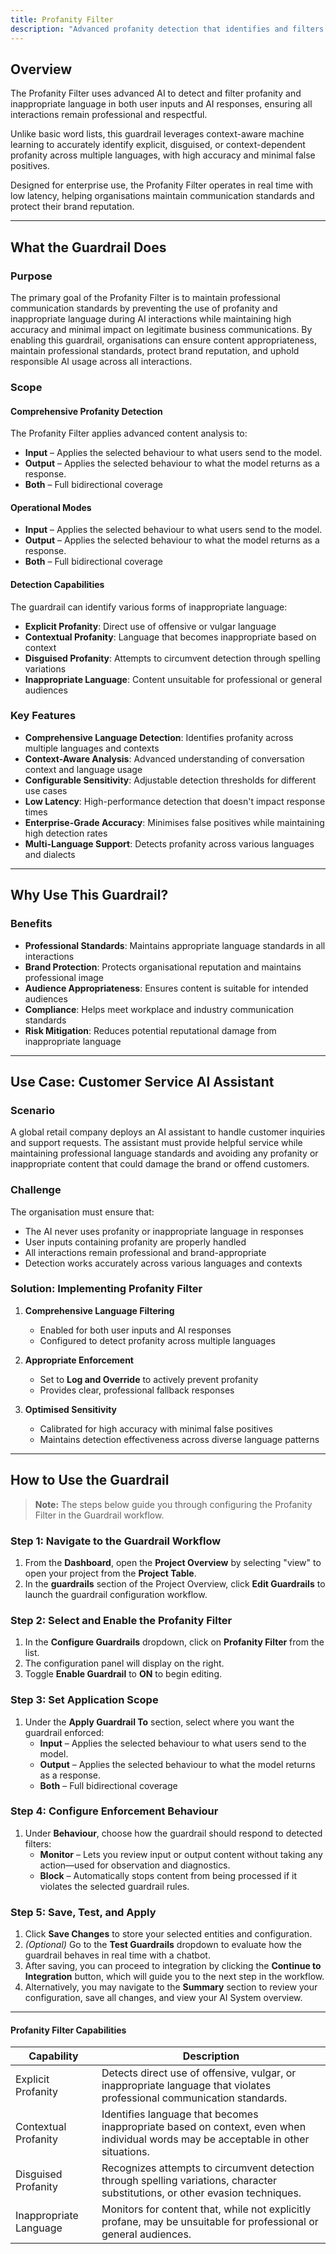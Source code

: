```yaml
---
title: Profanity Filter
description: "Advanced profanity detection that identifies and filters inappropriate language to maintain professional communication standards."
---
```


## Overview

The Profanity Filter uses advanced AI to detect and filter profanity and inappropriate language in both user inputs and AI responses, ensuring all interactions remain professional and respectful.

Unlike basic word lists, this guardrail leverages context-aware machine learning to accurately identify explicit, disguised, or context-dependent profanity across multiple languages, with high accuracy and minimal false positives.

Designed for enterprise use, the Profanity Filter operates in real time with low latency, helping organisations maintain communication standards and protect their brand reputation.

---

## What the Guardrail Does

### Purpose

The primary goal of the Profanity Filter is to maintain professional communication standards by preventing the use of profanity and inappropriate language during AI interactions while maintaining high accuracy and minimal impact on legitimate business communications. By enabling this guardrail, organisations can ensure content appropriateness, maintain professional standards, protect brand reputation, and uphold responsible AI usage across all interactions.

### Scope

#### Comprehensive Profanity Detection

The Profanity Filter applies advanced content analysis to:

- **Input** – Applies the selected behaviour to what users send to the model.
- **Output** – Applies the selected behaviour to what the model returns as a response.
- **Both** – Full bidirectional coverage

#### Operational Modes

- **Input** – Applies the selected behaviour to what users send to the model.
- **Output** – Applies the selected behaviour to what the model returns as a response.
- **Both** – Full bidirectional coverage

#### Detection Capabilities

The guardrail can identify various forms of inappropriate language:

- **Explicit Profanity**: Direct use of offensive or vulgar language
- **Contextual Profanity**: Language that becomes inappropriate based on context
- **Disguised Profanity**: Attempts to circumvent detection through spelling variations
- **Inappropriate Language**: Content unsuitable for professional or general audiences

### Key Features

- **Comprehensive Language Detection**: Identifies profanity across multiple languages and contexts
- **Context-Aware Analysis**: Advanced understanding of conversation context and language usage
- **Configurable Sensitivity**: Adjustable detection thresholds for different use cases
- **Low Latency**: High-performance detection that doesn't impact response times
- **Enterprise-Grade Accuracy**: Minimises false positives while maintaining high detection rates
- **Multi-Language Support**: Detects profanity across various languages and dialects

---

## Why Use This Guardrail?

### Benefits

- **Professional Standards**: Maintains appropriate language standards in all interactions
- **Brand Protection**: Protects organisational reputation and maintains professional image
- **Audience Appropriateness**: Ensures content is suitable for intended audiences
- **Compliance**: Helps meet workplace and industry communication standards
- **Risk Mitigation**: Reduces potential reputational damage from inappropriate language

---

## Use Case: Customer Service AI Assistant

### Scenario

A global retail company deploys an AI assistant to handle customer inquiries and support requests. The assistant must provide helpful service while maintaining professional language standards and avoiding any profanity or inappropriate content that could damage the brand or offend customers.

### Challenge

The organisation must ensure that:

- The AI never uses profanity or inappropriate language in responses
- User inputs containing profanity are properly handled
- All interactions remain professional and brand-appropriate
- Detection works accurately across various languages and contexts

### Solution: Implementing Profanity Filter

1. **Comprehensive Language Filtering**  
   - Enabled for both user inputs and AI responses
   - Configured to detect profanity across multiple languages

2. **Appropriate Enforcement**  
   - Set to **Log and Override** to actively prevent profanity
   - Provides clear, professional fallback responses

3. **Optimised Sensitivity**  
   - Calibrated for high accuracy with minimal false positives
   - Maintains detection effectiveness across diverse language patterns

---

## How to Use the Guardrail

> **Note:** The steps below guide you through configuring the Profanity Filter in the Guardrail workflow.

### Step 1: Navigate to the Guardrail Workflow

1. From the **Dashboard**, open the **Project Overview** by selecting "view" to open your project from the **Project Table**.
2. In the **guardrails** section of the Project Overview, click **Edit Guardrails** to launch the guardrail configuration workflow.

### Step 2: Select and Enable the Profanity Filter

1. In the **Configure Guardrails** dropdown, click on **Profanity Filter** from the list.
2. The configuration panel will display on the right.
3. Toggle **Enable Guardrail** to **ON** to begin editing.

### Step 3: Set Application Scope

1. Under the **Apply Guardrail To** section, select where you want the guardrail enforced:
   - **Input** – Applies the selected behaviour to what users send to the model.
   - **Output** – Applies the selected behaviour to what the model returns as a response.
   - **Both** – Full bidirectional coverage


### Step 4: Configure Enforcement Behaviour

1. Under **Behaviour**, choose how the guardrail should respond to detected filters:
   - **Monitor** – Lets you review input or output content without taking any action—used for observation and diagnostics.
   - **Block** – Automatically stops content from being processed if it violates the selected guardrail rules.


### Step 5: Save, Test, and Apply

1. Click **Save Changes** to store your selected entities and configuration.
2. *(Optional)* Go to the **Test Guardrails** dropdown to evaluate how the guardrail behaves in real time with a chatbot.
3. After saving, you can proceed to integration by clicking the **Continue to Integration** button, which will guide you to the next step in the workflow.
4. Alternatively, you may navigate to the **Summary** section to review your configuration, save all changes, and view your AI System overview.

---

#### Profanity Filter Capabilities

| Capability | Description |
|------------|-------------|
| Explicit Profanity | Detects direct use of offensive, vulgar, or inappropriate language that violates professional communication standards. |
| Contextual Profanity | Identifies language that becomes inappropriate based on context, even when individual words may be acceptable in other situations. |
| Disguised Profanity | Recognizes attempts to circumvent detection through spelling variations, character substitutions, or other evasion techniques. |
| Inappropriate Language | Monitors for content that, while not explicitly profane, may be unsuitable for professional or general audiences. |